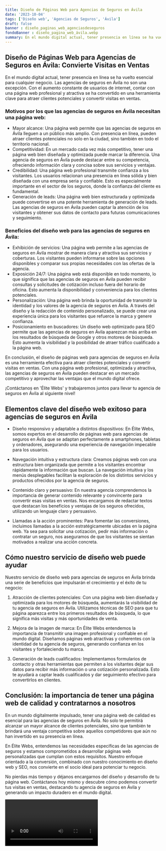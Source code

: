 ```yaml
---
title: Diseño de Páginas Web para Agencias de Seguros en Ávila
date: '2023-10-04'
tags: ['Diseño web', 'Agencias de Seguros', 'Ávila']
draft: false
banner : diseño_paginas_web_agenciasdeseguros
fondoBanner : diseño_pagina_web_ávila.webp
summary: En el mundo digital actual, tener presencia en línea se ha vuelto esencial para cualquier negocio. Las agencias de seguros en Ávila no son una excepción. Con el aumento constante de usuarios de internet, contar con una página web profesional y atractiva se ha convertido en una herramienta clave para atraer clientes potenciales y convertir visitas en ventas.
---
```


## Diseño de Páginas Web para Agencias de Seguros en Ávila: Convierte Visitas en Ventas

En el mundo digital actual, tener presencia en línea se ha vuelto esencial para cualquier negocio. Las agencias de seguros en Ávila no son una excepción. Con el aumento constante de usuarios de internet, contar con una página web profesional y atractiva se ha convertido en una herramienta clave para atraer clientes potenciales y convertir visitas en ventas.

### Motivos por los que las agencias de seguros en Ávila necesitan una página web:
- Mayor alcance: Una página web permite que las agencias de seguros en Ávila lleguen a un público más amplio. Con presencia en línea, pueden atraer clientes potenciales no solo en la ciudad, sino también en todo el territorio nacional.
- Competitividad: En un mercado cada vez más competitivo, tener una página web bien diseñada y optimizada puede marcar la diferencia. Una agencia de seguros en Ávila puede destacar entre su competencia, ofreciendo información clara y concisa sobre sus servicios y ventajas.
- Credibilidad: Una página web profesional transmite confianza a los visitantes. Los usuarios relacionan una presencia en línea sólida y bien diseñada con una empresa seria y confiable. Esto es especialmente importante en el sector de los seguros, donde la confianza del cliente es fundamental.
- Generación de leads: Una página web bien estructurada y optimizada puede convertirse en una potente herramienta de generación de leads. Las agencias de seguros en Ávila pueden captar la atención de los visitantes y obtener sus datos de contacto para futuras comunicaciones y seguimiento.

### Beneficios del diseño web para las agencias de seguros en Ávila:
- Exhibición de servicios: Una página web permite a las agencias de seguros en Ávila mostrar de manera clara y atractiva sus servicios y coberturas. Los visitantes pueden informarse sobre las opciones disponibles y comparar sus propias necesidades con las ofertas de la agencia.
- Exposición 24/7: Una página web está disponible en todo momento, lo que significa que las agencias de seguros en Ávila pueden recibir consultas y solicitudes de cotización incluso fuera del horario de oficina. Esto aumenta la disponibilidad y conveniencia para los clientes potenciales.
- Personalización: Una página web brinda la oportunidad de transmitir la identidad y los valores de la agencia de seguros en Ávila. A través del diseño y la redacción de contenido personalizado, se puede crear una experiencia única para los visitantes que refuerce la marca y genere confianza.
- Posicionamiento en buscadores: Un diseño web optimizado para SEO permite que las agencias de seguros en Ávila aparezcan más arriba en los resultados de búsqueda de Google y otros motores de búsqueda. Esto aumenta la visibilidad y la posibilidad de atraer tráfico cualificado a la página web.

En conclusión, el diseño de páginas web para agencias de seguros en Ávila es una herramienta efectiva para atraer clientes potenciales y convertir visitas en ventas. Con una página web profesional, optimizada y atractiva, las agencias de seguros en Ávila pueden destacar en un mercado competitivo y aprovechar las ventajas que el mundo digital ofrece.

¡Contáctanos en 'Élite Webs' y trabajaremos juntos para llevar tu agencia de seguros en Ávila al siguiente nivel!

<GifSeo />

<Cta />

## Elementos clave del diseño web exitoso para agencias de seguros en Ávila

- Diseño responsivo y adaptable a distintos dispositivos: En Élite Webs, somos expertos en el desarrollo de páginas web para agencias de seguros en Ávila que se adaptan perfectamente a smartphones, tabletas y ordenadores, asegurando una experiencia de navegación impecable para los usuarios.

- Navegación intuitiva y estructura clara: Creamos páginas web con una estructura bien organizada que permite a los visitantes encontrar rápidamente la información que buscan. La navegación intuitiva y los menús desplegables facilitan la exploración de los distintos servicios y productos ofrecidos por la agencia de seguros.

- Contenido claro y persuasivo: En nuestra agencia comprendemos la importancia de generar contenido relevante y convincente para convertir esas visitas en ventas. Nos encargamos de redactar textos que destacan los beneficios y ventajas de los seguros ofrecidos, utilizando un lenguaje claro y persuasivo.

- Llamadas a la acción prominentes: Para fomentar las conversiones, incluimos llamadas a la acción estratégicamente ubicadas en la página web. Ya sea para solicitar una cotización, pedir más información o contratar un seguro, nos aseguramos de que los visitantes se sientan motivados a realizar una acción concreta.

## Cómo nuestro servicio de diseño web puede ayudar

Nuestro servicio de diseño web para agencias de seguros en Ávila brinda una serie de beneficios que impulsarán el crecimiento y el éxito de tu negocio:

1. Atracción de clientes potenciales: Con una página web bien diseñada y optimizada para los motores de búsqueda, aumentarás la visibilidad de tu agencia de seguros en Ávila. Utilizamos técnicas de SEO para que tu página aparezca entre los primeros resultados de búsqueda, lo que significa más visitas y más oportunidades de venta.

2. Mejora de la imagen de marca: En Élite Webs entendemos la importancia de transmitir una imagen profesional y confiable en el mundo digital. Diseñamos páginas web atractivas y coherentes con la identidad de tu agencia de seguros, generando confianza en los visitantes y fortaleciendo tu marca.

3. Generación de leads cualificados: Implementamos formularios de contacto y otras herramientas que permiten a los visitantes dejar sus datos para recibir más información o una cotización personalizada. Esto te ayudará a captar leads cualificados y dar seguimiento efectivo para convertirlos en clientes.

## Conclusión: la importancia de tener una página web de calidad y contratarnos a nosotros

En un mundo digitalmente impulsado, tener una página web de calidad es esencial para las agencias de seguros en Ávila. No solo te permitirá alcanzar un mayor alcance de clientes potenciales, sino que también te brindará una ventaja competitiva sobre aquellos competidores que aún no han invertido en su presencia en línea.

En Élite Webs, entendemos las necesidades específicas de las agencias de seguros y estamos comprometidos a desarrollar páginas web personalizadas que cumplan con estos requisitos. Nuestro enfoque orientado a la conversión, combinado con nuestro conocimiento en diseño web y SEO, nos convierte en el socio ideal para potenciar tu negocio.

No pierdas más tiempo y déjanos encargarnos del diseño y desarrollo de tu página web. Contáctanos hoy mismo y descubre cómo podemos convertir tus visitas en ventas, destacando tu agencia de seguros en Ávila y generando un impacto duradero en el mundo digital.

<Video />

<CtaBot job='Agencias de Seguros' city='Ávila'/>

<Gmaps query='Ávila+españa+maps' />